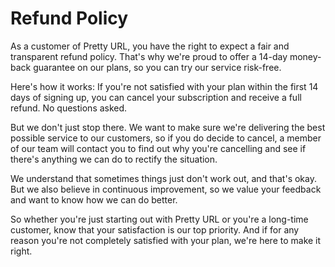 # Refund Policy

As a customer of Pretty URL, you have the right to expect a fair and transparent refund policy. That's why we're proud to offer a 14-day money-back guarantee on our plans, so you can try our service risk-free.

Here's how it works: If you're not satisfied with your plan within the first 14 days of signing up, you can cancel your subscription and receive a full refund. No questions asked.

But we don't just stop there. We want to make sure we're delivering the best possible service to our customers, so if you do decide to cancel, a member of our team will contact you to find out why you're cancelling and see if there's anything we can do to rectify the situation.

We understand that sometimes things just don't work out, and that's okay. But we also believe in continuous improvement, so we value your feedback and want to know how we can do better.

So whether you're just starting out with Pretty URL or you're a long-time customer, know that your satisfaction is our top priority. And if for any reason you're not completely satisfied with your plan, we're here to make it right.